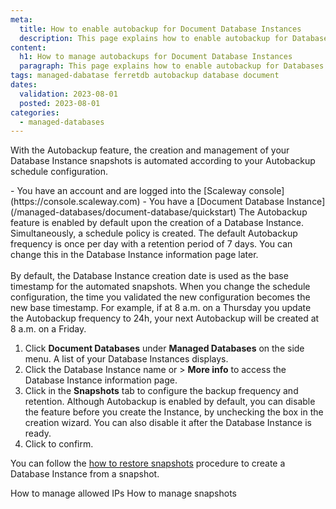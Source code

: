 ```yaml
---
meta:
  title: How to enable autobackup for Document Database Instances
  description: This page explains how to enable autobackup for Databases
content:
  h1: How to manage autobackups for Document Database Instances
  paragraph: This page explains how to enable autobackup for Databases
tags: managed-dabatase ferretdb autobackup database document
dates:
  validation: 2023-08-01
  posted: 2023-08-01
categories:
  - managed-databases
---
```


With the Autobackup feature, the creation and management of your Database Instance snapshots is automated according to your Autobackup schedule configuration.

<Macro id="iam-requirements" />

<Message type="requirement">
  - You have an account and are logged into the [Scaleway console](https://console.scaleway.com)
  - You have a [Document Database Instance](/managed-databases/document-database/quickstart)
</Message>

<Message type="note">
  The Autobackup feature is enabled by default upon the creation of a Database Instance. Simultaneously, a schedule policy is created. The default Autobackup frequency is once per day with a retention period of 7 days. You can change this in the Database Instance information page later.
  <br /><br />
  By default, the Database Instance creation date is used as the base timestamp for the automated snapshots. When you change the schedule configuration, the time you validated the new configuration becomes the new base timestamp. For example, if at 8 a.m. on a Thursday you update the Autobackup frequency to 24h, your next Autobackup will be created at 8 a.m. on a Friday.
</Message>

1. Click **Document Databases** under **Managed Databases** on the side menu. A list of your Database Instances displays.
2. Click the Database Instance name or <Icon name="more" /> > **More info** to access the Database Instance information page.
3. Click <Icon name="edit" /> in the **Snapshots** tab to configure the backup frequency and retention.
    <Message type="note">
      Although Autobackup is enabled by default, you can disable the feature before you create the Instance, by unchecking the box in the creation wizard. You can also disable it after the Database Instance is ready.
    </Message>
4. Click <Icon name="validate" /> to confirm.

You can follow the [how to restore snapshots](/managed-databases/document-database/how-to/manage-snapshots/#how-to-create-a-database-instance-from-a-snapshot) procedure to create a Database Instance from a snapshot.

<Navigation title="See Also">
  <PreviousButton to="/managed-databases/document-database/how-to/manage-allowed-ip-addresses">How to manage allowed IPs</PreviousButton>
  <NextButton to="/managed-databases/document-database/how-to/manage-snapshots">How to manage snapshots</NextButton>
</Navigation>
